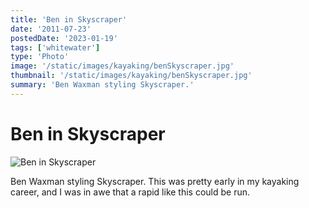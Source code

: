 ```yaml
---
title: 'Ben in Skyscraper'
date: '2011-07-23'
postedDate: '2023-01-19'
tags: ['whitewater']
type: 'Photo'
image: '/static/images/kayaking/benSkyscraper.jpg'
thumbnail: '/static/images/kayaking/benSkyscraper.jpg'
summary: 'Ben Waxman styling Skyscraper.'
---
```


# Ben in Skyscraper

![Ben in Skyscraper](/static/images/kayaking/benSkyscraper.jpg)

Ben Waxman styling Skyscraper. This was pretty early in my kayaking career, and I was in awe that a rapid like this could be run.

